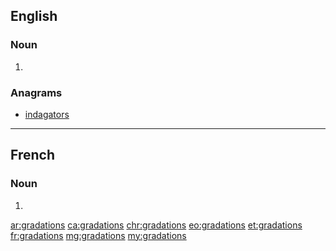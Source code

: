 ==English==

===Noun===
{{head|en|noun plural form}}

# {{plural of|gradation|lang=en}}

===Anagrams===
* [[indagators#English|indagators]]

----

==French==

===Noun===
{{head|fr|noun plural form|g=f}}

# {{plural of|gradation|lang=fr}}

[[ar:gradations]]
[[ca:gradations]]
[[chr:gradations]]
[[eo:gradations]]
[[et:gradations]]
[[fr:gradations]]
[[mg:gradations]]
[[my:gradations]]